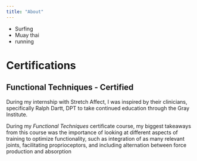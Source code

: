 ```yaml
---
title: "About"
---
```



- Surfing
- Muay thai
- running


# Certifications

## Functional Techniques - Certified

During my internship with Stretch Affect, I was inspired by their clinicians, specifically Ralph Dartt, DPT to take continued education through the Gray Institute.

During my *Functional Techniques* certificate course, my biggest takeaways from this course was the importance of looking at different aspects of training to optimize functionality, such as integration of as many relevant joints, facilitating proprioceptors, and including alternation between force production and absorption